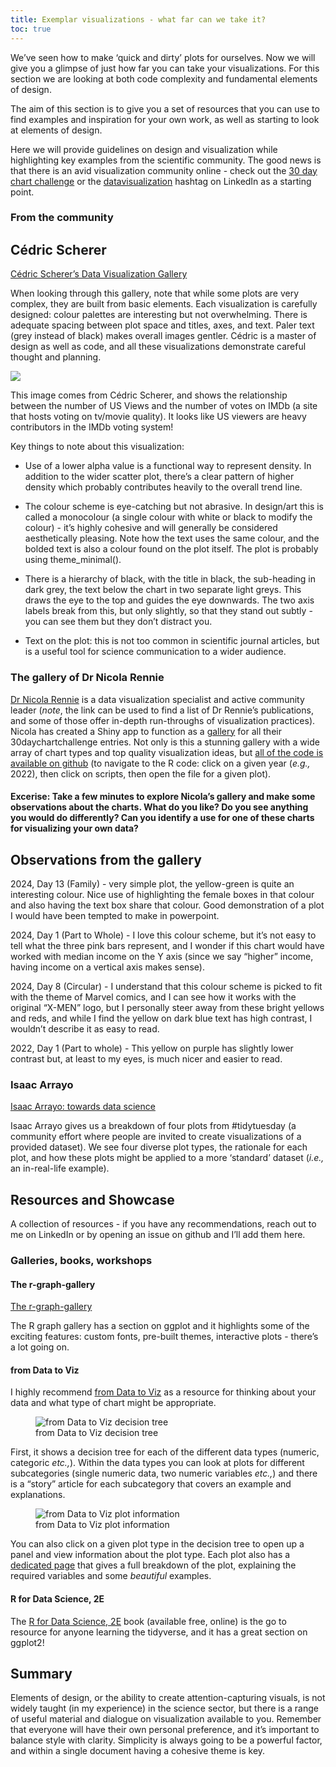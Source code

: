 ```yaml
---
title: Exemplar visualizations - what far can we take it?
toc: true
---
```


We've seen how to make 'quick and dirty' plots for ourselves. Now we will give you a glimpse of just how far you can take your visualizations. For this section we are looking at both code complexity and fundamental elements of design. 

The aim of this section is to give you a set of resources that you can use to find examples and inspiration for your own work, as well as starting to look at elements of design. 

Here we will provide guidelines on design and visualization while highlighting key examples from the scientific community. The good news is that there is an avid visualization community online - check out the [30 day chart challenge](https://www.linkedin.com/feed/hashtag/?keywords=30daychartchallenge&highlightedUpdateUrns=urn%3Ali%3Aactivity%3A7303019867069136896) or the [datavisualization](https://www.linkedin.com/feed/hashtag/?keywords=datavisualization) hashtag on LinkedIn as a starting point. 


### From the community

## Cédric Scherer

[Cédric Scherer's Data Visualization Gallery](https://www.cedricscherer.com/top/dataviz/#SciAm)

When looking through this gallery, note that while some plots are very complex, they are built from basic elements. Each visualization is carefully designed: colour palettes are interesting but not overwhelming. There is adequate spacing between plot space and titles, axes, and text. Paler text (grey instead of black) makes overall images gentler. Cédric is a master of design as well as code, and all these visualizations demonstrate careful thought and planning. 

![](images/CedricScherer_USviews_votes_simpsons.jpg)

This image comes from Cédric Scherer, and shows the relationship between the number of US Views and the number of votes on IMDb (a site that hosts voting on tv/movie quality). It looks like US viewers are heavy contributors in the IMDb voting system!

Key things to note about this visualization: 

- Use of a lower alpha value is a functional way to represent density. In addition to the wider scatter plot, there's a clear pattern of higher density which probably contributes heavily to the overall trend line. 

- The colour scheme is eye-catching but not abrasive. In design/art this is called a monocolour (a single colour with white or black to modify the colour) - it's highly cohesive and will generally be considered aesthetically pleasing. Note how the text uses the same colour, and the bolded text is also a colour found on the plot itself. The plot is probably using theme_minimal(). 

- There is a hierarchy of black, with the title in black, the sub-heading in dark grey, the text below the chart in two separate light greys. This draws the eye to the top and guides the eye downwards. The two axis labels break from this, but only slightly, so that they stand out subtly - you can see them but they don't distract you.  

- Text on the plot: this is not too common in scientific journal articles, but is a useful tool for science communication to a wider audience. 



### The gallery of Dr Nicola Rennie

[Dr Nicola Rennie](https://nrennie.rbind.io) is a data visualization specialist and active community leader (*note*, the link can be used to find a list of Dr Rennie's publications, and some of those offer in-depth run-throughs of visualization practices). Nicola has created a Shiny app to function as a [gallery](https://nrennie.rbind.io/30DayChartChallenge/) for all their 30daychartchallenge entries. Not only is this a stunning gallery with a wide array of chart types and top quality visualization ideas, but [all of the code is available on github](https://github.com/nrennie/30DayChartChallenge/tree/main) (to navigate to the R code: click on a given year (*e.g.,* 2022), then click on scripts, then open the file for a given plot).

#### Excerise: Take a few minutes to explore Nicola's gallery and make some observations about the charts. What do you like? Do you see anything you would do differently? Can you identify a use for one of these charts for visualizing your own data?

::: {.callout-tip collapse="true"}
## Observations from the gallery

2024, Day 13 (Family) - very simple plot, the yellow-green is quite an interesting colour. Nice use of highlighting the female boxes in that colour and also having the text box share that colour. Good demonstration of a plot I would have been tempted to make in powerpoint.

2024, Day 1 (Part to Whole) - I love this colour scheme, but it's not easy to tell what the three pink bars represent, and I wonder if this chart would have worked with median income on the Y axis (since we say "higher" income, having income on a vertical axis makes sense).

2024, Day 8 (Circular) - I understand that this colour scheme is picked to fit with the theme of Marvel comics, and I can see how it works with the original "X-MEN" logo, but I personally steer away from these bright yellows and reds, and while I find the yellow on dark blue text has high contrast, I wouldn't describe it as easy to read.

2022, Day 1 (Part to whole) - This yellow on purple has slightly lower contrast but, at least to my eyes, is much nicer and easier to read. 
:::

### Isaac Arrayo

[Isaac Arrayo: towards data science](https://towardsdatascience.com/explaining-my-favourite-tidytuesday-projects-e44bfe988813)

Isaac Arrayo gives us a breakdown of four plots from #tidytuesday (a community effort where people are invited to create visualizations of a provided dataset). We see four diverse plot types, the rationale for each plot, and how these plots might be applied to a more 'standard' dataset (*i.e.,* an in-real-life example).


## Resources and Showcase

A collection of resources - if you have any recommendations, reach out to me on LinkedIn or by opening an issue on github and I'll add them here.

### Galleries, books, workshops

#### The r-graph-gallery

[The r-graph-gallery](https://r-graph-gallery.com/ggplot2-package.html)

The R graph gallery has a section on ggplot and it highlights some of the exciting features: custom fonts, pre-built themes, interactive plots - there's a lot going on. 

#### from Data to Viz

I highly recommend [from Data to Viz](https://www.data-to-viz.com/) as a resource for thinking about your data and what type of chart might be appropriate. 

![from Data to Viz decision tree](images/dataToViz_decisionTree.png)

First, it shows a decision tree for each of the different data types (numeric, categoric *etc.,*). Within the data types you can look at plots for different subcategories (single numeric data, two numeric variables *etc.,*) and there is a "story" article for each subcategory that covers an example and explanations. 

![from Data to Viz plot information](images/dataToViz_plotInfo.png)

You can also click on a given plot type in the decision tree to open up a panel and view information about the plot type. Each plot also has a [dedicated page](https://www.data-to-viz.com/graph/bubble.html) that gives a full breakdown of the plot, explaining the required variables and some *beautiful* examples. 



#### R for Data Science, 2E

The [R for Data Science, 2E](https://r4ds.hadley.nz/) book (available free, online) is the go to resource for anyone learning the tidyverse, and it has a great section on ggplot2!





## Summary

Elements of design, or the ability to create attention-capturing visuals, is not widely taught (in my experience) in the science sector, but there is a range of useful material and dialogue on visualization available to you. Remember that everyone will have their own personal preference, and it's important to balance style with clarity. Simplicity is always going to be a powerful factor, and within a single document having a cohesive theme is key. 